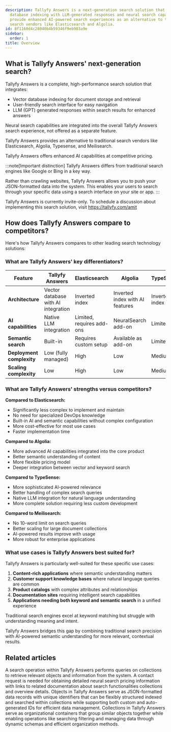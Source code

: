 ```yaml
---
description: Tallyfy Answers is a next-generation search solution that combines vector
  database indexing with LLM-generated responses and neural search capabilities to
  provide enhanced AI-powered search experiences as an alternative to traditional
  search vendors like Elasticsearch and Algolia.
id: 8f1160d4c28040b4b59346f9eb903a9e
sidebar:
  order: 1
title: Overview
---
```


## What is Tallyfy Answers' next-generation search?

Tallyfy Answers is a complete, high-performance search solution that integrates:

* Vector database indexing for document storage and retrieval
* User-friendly search interface for easy navigation
* LLM (GPT) generated responses within search results for enhanced answers

Neural search capabilities are integrated into the overall Tallyfy Answers search experience, not offered as a separate feature.

Tallyfy Answers provides an alternative to traditional search vendors like Elasticsearch, Algolia, Typesense, and Meilisearch.

Tallyfy Answers offers enhanced AI capabilities at competitive pricing.

:::note[Important distinction]
Tallyfy Answers differs from traditional search engines like Google or Bing in a key way.

Rather than crawling websites, Tallyfy Answers allows you to push your JSON-formatted data into the system. This enables your users to search through your specific data using a search interface on your site or app.
:::

Tallyfy Answers is currently invite-only. To schedule a discussion about implementing this search solution, visit https://tallyfy.com/amit

## How does Tallyfy Answers compare to competitors?

Here's how Tallyfy Answers compares to other leading search technology solutions:

### What are Tallyfy Answers' key differentiators?

| Feature | Tallyfy Answers | Elasticsearch | Algolia | TypeSense | Meilisearch |
|---------|----------------|--------------|---------|-----------|-------------|
| **Architecture** | Vector database with AI integration | Inverted index | Inverted index with AI features | Inverted index | Inverted index |
| **AI capabilities** | Native LLM integration | Limited, requires add-ons | NeuralSearch add-on | Limited | Limited |
| **Semantic search** | Built-in | Requires custom setup | Available as add-on | Limited | Limited |
| **Deployment complexity** | Low (fully managed) | High | Low | Medium | Medium |
| **Scaling complexity** | Low | High | Low | Medium | Medium |

### What are Tallyfy Answers' strengths versus competitors?

**Compared to Elasticsearch:**
- Significantly less complex to implement and maintain
- No need for specialized DevOps knowledge
- Built-in AI and semantic capabilities without complex configuration
- More cost-effective for most use cases
- Faster implementation time

**Compared to Algolia:**
- More advanced AI capabilities integrated into the core product
- Better semantic understanding of content
- More flexible pricing model
- Deeper integration between vector and keyword search

**Compared to TypeSense:**
- More sophisticated AI-powered relevance
- Better handling of complex search queries
- Native LLM integration for natural language understanding
- More complete solution requiring less custom development

**Compared to Meilisearch:**
- No 10-word limit on search queries
- Better scaling for large document collections
- AI-powered results improve with usage
- More robust for enterprise applications

### What use cases is Tallyfy Answers best suited for?

Tallyfy Answers is particularly well-suited for these specific use cases:

1. **Content-rich applications** where semantic understanding matters
2. **Customer support knowledge bases** where natural language queries are common
3. **Product catalogs** with complex attributes and relationships
4. **Documentation sites** requiring intelligent search capabilities
5. **Applications needing both keyword and semantic search** in a unified experience

Traditional search engines excel at keyword matching but struggle with understanding meaning and intent.

Tallyfy Answers bridges this gap by combining traditional search precision with AI-powered semantic understanding for more relevant, contextual results.


## Related articles
<CardGrid>
<LinkTitleCard header="<b>Answers > Search</b>" href="/products/answers/search/" > A search operation within Tallyfy Answers performs queries on collections to retrieve relevant objects and information from the system. </LinkTitleCard>
<LinkTitleCard header="<b>Answers > Pricing for Answers neural search</b>" href="/products/answers/pricing/" > A contact request is needed for obtaining detailed neural search pricing information with links to related documentation about search functionalities collections and overview details. </LinkTitleCard>
<LinkTitleCard header="<b>Answers > Objects</b>" href="/products/answers/objects/" > Objects in Tallyfy Answers serve as JSON-formatted data records with unique identifiers that can be flexibly structured indexed and searched within collections while supporting both custom and auto-generated IDs for efficient data management. </LinkTitleCard>
<LinkTitleCard header="<b>Answers > Collections</b>" href="/products/answers/collections/" > Collections in Tallyfy Answers serve as organizational containers that group similar objects together while enabling operations like searching filtering and managing data through dynamic schemas and efficient organization methods. </LinkTitleCard>
</CardGrid>